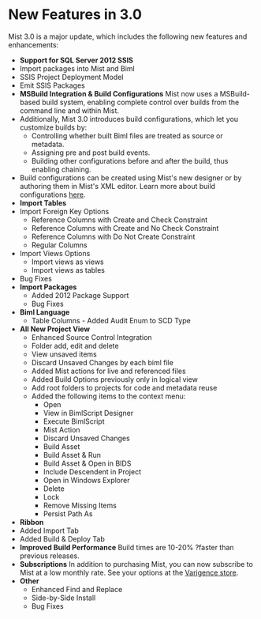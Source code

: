 # New Features in 3.0

Mist 3.0 is a major update, which includes the following new features and enhancements:

* **Support for SQL Server 2012 SSIS**
* Import packages into Mist and Biml
* SSIS Project Deployment Model
* Emit SSIS Packages
* **MSBuild Integration & Build Configurations**
  Mist now uses a MSBuild-based build system, enabling complete control over builds from the command line and within Mist.
* Additionally, Mist 3.0 introduces build configurations, which let you customize builds by:
  * Controlling whether built Biml files are treated as source or metadata.
  * Assigning pre and post build events.
  * Building other configurations before and after the build, thus enabling chaining.
* Build configurations can be created using Mist's new designer or by authoring them in Mist's XML editor. Learn more about build configurations [here]("http://www.varigence.com/documentation/mist/240_ConfigurationFilesGuide.html").
* **Import Tables**
* Import Foreign Key Options
  * Reference Columns with Create and Check Constraint
  * Reference Columns with Create and No Check Constraint
  * Reference Columns with Do Not Create Constraint
  * Regular Columns
* Import Views Options
  * Import views as views
  * Import views as tables
* Bug Fixes
* **Import Packages**
  * Added 2012 Package Support
  * Bug Fixes
* **Biml Language**
  * Table Columns - Added Audit Enum to SCD Type
* **All New Project View**
  * Enhanced Source Control Integration
  * Folder add, edit and delete
  * View unsaved items
  * Discard Unsaved Changes by each biml file
  * Added Mist actions for live and referenced files
  * Added Build Options previously only in logical view
  * Add root folders to projects for code and metadata reuse
  * Added the following items to the context menu:
    * Open
    * View in BimlScript Designer
    * Execute BimlScript
    * Mist Action
    * Discard Unsaved Changes
    * Build Asset
    * Build Asset & Run
    * Build Asset & Open in BIDS
    * Include Descendent in Project
    * Open in Windows Explorer
    * Delete
    * Lock
    * Remove Missing Items
    * Persist Path As
* **Ribbon**
* Added Import Tab
* Added Build & Deploy Tab
* **Improved Build Performance**
  Build times are 10-20% ?faster than previous releases.
* **Subscriptions**
  In addition to purchasing Mist, you can now subscribe to Mist at a low monthly rate. See your options at the [Varigence store]("https://varigence.com/store/").
* **Other**
  * Enhanced Find and Replace
  * Side-by-Side Install
  * Bug Fixes
